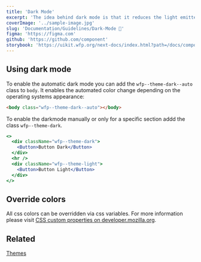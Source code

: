 ```yaml
---
title: 'Dark Mode'
excerpt: 'The idea behind dark mode is that it reduces the light emitted by device screens while maintaining the minimum colour contrast ratios required for readability.'
coverImage: '../sample-image.jpg'
slug: 'Documentation/Guidelines/Dark-Mode 🌚'
figma: 'https://figma.com'
github: 'https://github.com/component'
storybook: 'https://uikit.wfp.org/next-docs/index.html?path=/docs/components-button--button-regular'
---
```


## Using dark mode

To enable the automatic dark mode you can add the `wfp--theme-dark--auto` class to `body`. It enables the automated color change depending on the operating systems appearance:

```html
<body class="wfp--theme-dark--auto"></body>
```

To enable the darkmode manually or only for a specific section addd the class `wfp--theme-dark`.

```jsx live
<>
  <div className="wfp--theme-dark">
    <Button>Button Dark</Button>
  </div>
  <hr />
  <div className="wfp--theme-light">
    <Button>Button Light</Button>
  </div>
</>
```

## Override colors

All css colors can be overridden via css variables. For more information please visit [CSS custom properties on developer.mozilla.org](https://developer.mozilla.org/en-US/docs/Web/CSS/Using_CSS_custom_properties).

## Related

[Themes](documentation/developing/themes)
